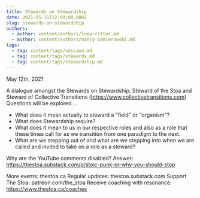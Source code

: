 ```yaml
---
title: Stewards on Stewardship
date: 2021-05-11T22:00:00.000Z
slug: stewards-on-stewardship
authors:
  - author: content/authors/luea-ritter.md
  - author: content/authors/nancy-zamierowski.md
tags:
  - tag: content/tags/session.md
  - tag: content/tags/stewards.md
  - tag: content/tags/stewardship.md
---
```


May 12th, 2021

A dialogue amongst the Stewards on Stewardship: Steward of the Stoa and Steward of Collective Transitions (https://www.collectivetransitions.com)
Questions will be explored ... 

- What does it mean actually to steward a "field" or "organism"?
- What does Stewardship require?
- What does it mean to us in our respective roles and also as a role that these times call for as we transition from one paradigm to the next.
- What are we stepping out of and what are we stepping into when we are called and invited to take on a role as a steward?

Why are the YouTube comments disabled? Answer: https://thestoa.substack.com/p/stoic-punk-or-why-you-should-stop

More events: thestoa.ca
Regular updates: thestoa.substack.com
Support The Stoa: patreon.com/the_stoa
Receive coaching with resonance: https://www.thestoa.ca/coaches
